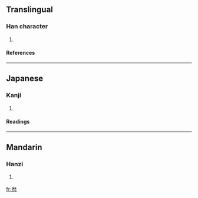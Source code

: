 ==Translingual==
===Han character===
{{Han char|rad=厂|as=12|sn=14|four=|canj=一木木戈 (MDDI)}}
# {{defn|Han}}
====References====
{{Han ref|kx=0162.441|dkj=03016|hdz=80007.190|uh=53AF|ud=21423}}
----
==Japanese==
===Kanji===
{{ja-kanji|grade=|rs=厂12}}
# {{defn|Japanese}} 
====Readings====
{{ja-readings|on=[[れき]] (reki)|kun=[[こよみ]] (koyomi)}}
----
==Mandarin==
===Hanzi===
{{cmn-hanzi|pin=[[lì]] (li4)|wg=li<sup>4</sup>}}
# {{defn|Mandarin}}

[[fr:厯]]